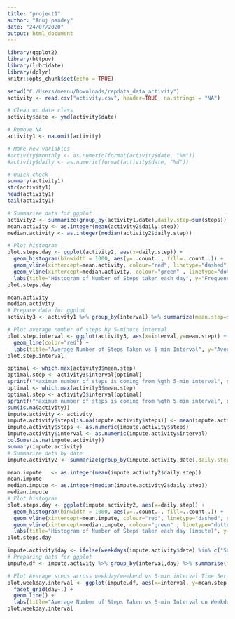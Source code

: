 ---
title: "project1"
author: "Anuj pandey"
date: "24/07/2020"
output: html_document
---

```{r setup, include=FALSE}
library(ggplot2)
library(httpuv)
library(lubridate)
library(dplyr)
knitr::opts_chunk$set(echo = TRUE)
```
```{r}
setwd("C:/Users/meanu/Downloads/repdata_data_activity")
activity <- read.csv("activity.csv", header=TRUE, na.strings = "NA")

# Clean up date class
activity$date <- ymd(activity$date)

# Remove NA
activity1 <- na.omit(activity)

# Make new variables 
#activity$monthly <- as.numeric(format(activity$date, "%m"))
#activity$daily <- as.numeric(format(activity$date, "%d"))

# Quick check
summary(activity1)
str(activity1)
head(activity1)
tail(activity1)
```
```{r}
# Summarize data for ggplot
activity2 <- summarize(group_by(activity1,date),daily.step=sum(steps))
mean.activity <- as.integer(mean(activity2$daily.step))
median.activity <- as.integer(median(activity2$daily.step))

# Plot histogram
plot.steps.day <- ggplot(activity2, aes(x=daily.step)) + 
  geom_histogram(binwidth = 1000, aes(y=..count.., fill=..count..)) + 
  geom_vline(xintercept=mean.activity, colour="red", linetype="dashed", size=1) +
  geom_vline(xintercept=median.activity, colour="green" , linetype="dotted", size=1) +
  labs(title="Histogram of Number of Steps taken each day", y="Frequency", x="Daily Steps") 
plot.steps.day
```
```{r}
mean.activity
median.activity
# Prepare data for ggplot
activity3 <- activity1 %>% group_by(interval) %>% summarize(mean.step=mean(steps))

# Plot average number of steps by 5-minute interval
plot.step.interval <- ggplot(activity3, aes(x=interval,y=mean.step)) + 
  geom_line(color="red") + 
  labs(title="Average Number of Steps Taken vs 5-min Interval", y="Average Number of Steps", x="5-min Interval Times Series")
plot.step.interval
```
```{r}
optimal <- which.max(activity3$mean.step)
optimal.step <- activity3$interval[optimal]
sprintf("Maximum number of steps is coming from %gth 5-min interval", optimal.step)
optimal <- which.max(activity3$mean.step)
optimal.step <- activity3$interval[optimal]
sprintf("Maximum number of steps is coming from %gth 5-min interval", optimal.step)
sum(is.na(activity))
impute.activity <- activity
impute.activity$steps[is.na(impute.activity$steps)] <- mean(impute.activity$steps,na.rm=TRUE)
impute.activity$steps <- as.numeric(impute.activity$steps)
impute.activity$interval <- as.numeric(impute.activity$interval)
colSums(is.na(impute.activity))
summary(impute.activity)
# Summarize data by date
impute.activity2 <- summarize(group_by(impute.activity,date),daily.step=sum(steps))

mean.impute   <- as.integer(mean(impute.activity2$daily.step))
mean.impute
median.impute <- as.integer(median(impute.activity2$daily.step))
median.impute
# Plot histogram
plot.steps.day <- ggplot(impute.activity2, aes(x=daily.step)) + 
  geom_histogram(binwidth = 1000, aes(y=..count.., fill=..count..)) + 
  geom_vline(xintercept=mean.impute, colour="red", linetype="dashed", size=1) +
  geom_vline(xintercept=median.impute, colour="green" , linetype="dotted", size=1) +
  labs(title="Histogram of Number of Steps taken each day (impute)", y="Frequency", x="Daily Steps")
plot.steps.day
```
```{r}
impute.activity$day <- ifelse(weekdays(impute.activity$date) %in% c("Saturday","Sunday"), "weekday", "weekend")
# Preparing data for ggplot
impute.df <- impute.activity %>% group_by(interval,day) %>% summarise(mean.step=mean(steps))

# Plot Average steps across weekday/weekend vs 5-min interval Time Series
plot.weekday.interval <- ggplot(impute.df, aes(x=interval, y=mean.step, color=day)) + 
  facet_grid(day~.) +
  geom_line() + 
  labs(title="Average Number of Steps Taken vs 5-min Interval on Weekday/Weekend", y="Average Number of Steps", x="5-min Interval Times Series")
plot.weekday.interval
```